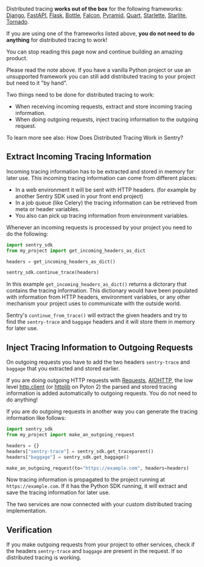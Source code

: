 <Alert title="Note" level="note">

Distributed tracing **works out of the box** for the following frameworks: <a href="/platforms/python/guides/django/distributed-tracing/instrumentation/automatic-instrumentation/">Django</a>, <a href="/platforms/python/guides/fastapi/distributed-tracing/instrumentation/automatic-instrumentation/">FastAPI</a>, <a href="/platforms/python/guides/flask/distributed-tracing/instrumentation/automatic-instrumentation/">Flask</a>, <a href="/platforms/python/guides/bottle/distributed-tracing/instrumentation/automatic-instrumentation/">Bottle</a>, <a href="/platforms/python/guides/falcon/distributed-tracing/instrumentation/automatic-instrumentation/">Falcon</a>, <a href="/platforms/python/guides/pyramid/distributed-tracing/instrumentation/automatic-instrumentation/">Pyramid</a>, <a href="/platforms/python/guides/quart/distributed-tracing/instrumentation/automatic-instrumentation/">Quart</a>, <a href="/platforms/python/guides/starlette/distributed-tracing/instrumentation/automatic-instrumentation/">Starlette</a>, <a href="/platforms/python/guides/starlite/distributed-tracing/instrumentation/automatic-instrumentation/">Starlite</a>, <a href="/platforms/python/guides/tornado/distributed-tracing/instrumentation/automatic-instrumentation/">Tornado</a>.

If you are using one of the frameworks listed above, **you do not need to do anything** for distributed tracing to work!

You can stop reading this page now and continue building an amazing product.

</Alert>

Please read the note above. If you have a vanilla Python project or use an unsupported framework you can still add distributed tracing to your project but need to it "by hand".

Two things need to be done for distributed tracing to work:

- When receiving incoming requests, extract and store incoming tracing information.
- When doing outgoing requests, inject tracing information to the outgoing request.

To learn more see also: <PlatformLink to="/distributed-tracing/#how-does-distributed-tracing-work-in-sentry">How Does Distributed Tracing Work in Sentry?</PlatformLink>

## Extract Incoming Tracing Information

Incoming tracing information has to be extracted and stored in memory for later use.
This incoming tracing information can come from different places:

- In a web environment it will be sent with HTTP headers. (for example by another Sentry SDK used in your front end project)
- In a job queue (like Celery) the tracing information can be retrieved from meta or header variables.
- You also can pick up tracing information from environment variables.

Whenever an incoming requests is processed by your project you need to do the following:

```python
import sentry_sdk
from my_project import get_incoming_headers_as_dict

headers = get_incoming_headers_as_dict()

sentry_sdk.continue_trace(headers)
```

In this example `get_incoming_headers_as_dict()` returns a dictorary that contains the tracing information. This dictionary would have been populated with information from HTTP headers, environment variables, or any other mechanism your project uses to communicate with the outside world.

Sentry's `continue_from_trace()` will extract the given headers and try to find the `sentry-trace` and `baggage` headers and it will store them in memory for later use.

## Inject Tracing Information to Outgoing Requests

On outgoing requests you have to add the two headers `sentry-trace` and `baggage` that you extracted and stored earlier.

<Alert title="Note" level="note">

If you are doing outgoing HTTP requests with <a href="https://requests.readthedocs.io/en/latest/">Requests</a>, <a href="https://docs.aiohttp.org/en/stable/">AIOHTTP</a>, the low level <a href="https://docs.python.org/3/library/http.client.html">http.client</a> (or <a href="https://docs.python.org/2/library/httplib.html">httplib</a> on Pyton 2) the parsed and stored tracing information is added automatically to outgoing requests. You do not need to do anything!

</Alert>

If you are do outgoing requests in another way you can generate the tracing information like follows:

```python
import sentry_sdk
from my_project import make_an_outgoing_request

headers = {}
headers["sentry-trace"] = sentry_sdk.get_traceparent()
headers["baggage"] = sentry_sdk.get_baggage()

make_an_outgoing_request(to="https://example.com", headers=headers)
```

Now tracing information is propagated to the project running at `https://example.com`. If it has the Python SDK running, it will extract and save the tracing information for later use.

The two services are now connected with your custom distributed tracing implementation.

## Verification

If you make outgoing requests from your project to other services, check if the headers `sentry-trace` and `baggage` are present in the request. If so distributed tracing is working.
